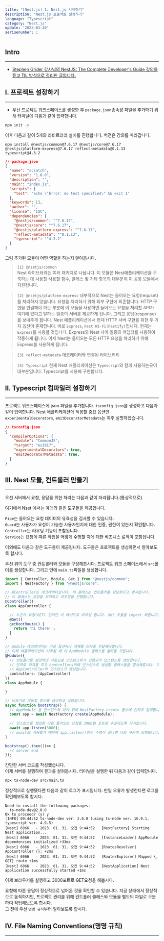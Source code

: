 ```yaml
---
title: "[Nest.js] 1. Nest.js 시작하기"
description: "Nest.js 프로젝트 설정하기"
language: "Typescript"
category: "Nest.js"
update: "2023-01-30"
serisenumber: 1
---
```

## Intro
---
- [Stephen Grider 강사님의 NestJS: The Complete Developer's Guide 강의를 듣고 TIL 방식으로 정리한 글입니다.](https://www.udemy.com/course/nestjs-the-complete-developers-guide//)

## I. 프로젝트 설정하기
---
- 우선 프로젝트 워크스페이스를 생성한 후 `package.json`종속성 파일을 추가하기 위해 터미널에 다음과 같이 입력합니다.
```bash
npm init -y
```

이후 다음과 같이 5개의 라비르러리 설치를 진행합니다. 버전은 강의를 따라갑니다.
```@
npm install @nestjs/common@7.6.17 @nestjs/core@7.6.17 @nestjs/platform-express@7.6.17 reflect-metadata@0.1.13 typescript@4.3.2
```

```json {14-18}
// package.json
{
  "name": "scratch",
  "version": "1.0.0",
  "description": "",
  "main": "index.js",
  "scripts": {
    "test": "echo \"Error: no test specified\" && exit 1"
  },
  "keywords": [],
  "author": "",
  "license": "ISC",
  "dependencies": {
    "@nestjs/common": "^7.6.17",
    "@nestjs/core": "^7.6.17",
    "@nestjs/platform-express": "^7.6.17",
    "reflect-metadata": "^0.1.13",
    "typescript": "^4.3.2"
  }
}
```

그럼 추가된 모듈이 어떤 역할을 하는지 알아봅시다.

> `[1] @nsetjs/common`  
> Nest 라이브러리는 여러 패키지로 나뉩니다. 이 모듈은 Nest애플리케이션을 구축하는 데 사용할 사용할 함수, 클래스 및 기타 항목의 대부분이 이 공통 모듈에서 지원됩니다.

> `[2] @nsetjs/platform-express` 
> 내부적으로 Nest는 들어오는 요청(requset)를 처리하지 않습니다. 요청을 처리하기 위해 외부 구현에 의존합니다. HTTP 구현을 연결해야 하는 부분에 이 모듈을 사용하면 들어오는 요청을 처리할 API가 여기에 있다고 말하는 일종의 서버를 제공하게 됩니다. 그리고 응답(response)를 보내주게 됩니다. Nest 애플리케이션에서 현재 HTTP 서버 구현을 위한 두 가지 옵션이 존재합니다. 바로 `Express`, `Fast Wi-Fi(Fastify)`입니다. 현재는 `Express`를 사용할 것입니다. Express와 Nest 사이 일종의 어뎁터를 사용하여 작동하게 됩니다. 이제 Nest는 들어오는 모든 HTTP 요청을 처리하기 위해 Express를 사용하게 됩니다.

> `[3] reflect-metadata`
> 데코레이터와 연결된 라이브러리

> `[4] Typescript`
> 현재 Nest 애플리케이션은 `Typescript`와 함께 사용하는곳이 대부분입니다. Typescript를 사용해 구현합니다.

## II. Typescript 컴파일러 설정하기
---
프로젝트 워크스페이스에 json 파일을 추가합니다. `tsconfig.json`를 생성하고 다음과 같이 입력합니다. Nest 애플리케이션에 적용할 중요 옵션인 `experimentalDecorators`, `emitDecoratorMetadata`는 이후 설명하겠습니다.
```json {6-7}
// tsconfig.json
{
  "compilerOptions": {
    "module": "CommonJS",
    "target": "es2017",
    "experimentalDecorators": true,
    "emitDecoratorMetadata": true,
  }
}
```

## III. Nest 모듈, 컨트롤러 만들기
---
우선 서버에서 요청, 응답을 위한 처리는 다음과 같이 처리됩니다.(통상적으로)

여기에서 Nset 에서는 아래와 같은 도구들을 제공합니다.

`Pipe`는 들어오는 요청 데이터의 유효성을 검사할 수 있습니다.  
`Guard`는 사용자가 요청이 가능한 사용자인지에 대한 인증, 권한이 있는지 확인합니다.  
`Controller`는 라우팅 기능이 포함됩니다.  
`Service`는 요청에 따른 작업을 어떻게 수행할 지에 대한 비즈니스 로직이 포함됩니다.  
  
이외에도 다음과 같은 도구들이 제공됩니다. 도구들은 프로젝트를 생성하면서 알아보도록 합시다.

우선 위의 도구 중 컨트롤러와 모듈을 구성해봅시다. 프로젝트 워크 스페이스에서 `src`폴더를 생성합니다. 그리고 안에 `main.ts`파일을 생성합니다.
```ts {29-35}
import { Controller, Module, Get } from "@nestjs/common";
import { NestFactory } from "@nestjs/core";

// @Controller는 데코레이터입니다. 이 클래스는 컨트롤러를 담당한다고 명시합니다.
// 이 클래스는 요청을 처리하고 라우팅을 진행합니다.
@Controller()
class AppController {

  // 누군가 요청(GET) 한다면 이 메서드로 라우팅 합니다. Get 모듈을 import 해줍니다.
  @Get()
  getRootRoute() {
    return 'hi there!';
  }
}

// module 데코레이터는 구성 옵션이나 개체를 인자로 전달해야합니다.
// 이제 애플리케이션이 시작될 때 이 AppModule 클래스를 불러올 것입니다.
@Module({
  // 컨트롤러를 설정하면 자동으로 인스턴스화가 진행되어 인스턴스를 생성합니다.
  // 인자로 객체를 주고 controllers키에 인스턴스로 생성할 클래스들을 명시해줍니다. 지금은 AppController 클래스로 명시해줍니다.
  // AppController의 인스턴스가 생성됩니다.
  controllers: [AppController]
})
class AppModule {

}

// 비동기로 작동할 함수를 생성하고 실행합니다.
async function bootstrap() {
  // AppModule 을 인스턴스화 하기 위해 NestFactory.create 함수에 인자로 입력합니다.
  const app = await NestFactory.create(AppModule);
  
  // 인스턴스를 생성한 다음 들러오는 요청을 3000번 포트로 수신하도록 지시합니다.
  await app.listen(3000);
  // await을 사용했기 때문에 app.listen()함수 수행이 끝나면 다음 구문이 실행됩니다.
}

bootstrap().then(()=> {
  // server end
});
```
간단한 서버 코드를 작성했습니다.  
이제 서버를 실행하여 결과를 살펴봅시다. 터미널을 실행한 뒤 다음과 같이 입력합니다.
```bash
npx ts-node-dev src/main.ts
```
정상적으로 실행됐다면 다음과 같이 로그가 표시됩니다. 만일 오류가 발생한다면 로그를 확인해보도록 합시다.
```log
Need to install the following packages:
  ts-node-dev@2.0.0
Ok to proceed? (y) y
[INFO] 09:44:52 ts-node-dev ver. 2.0.0 (using ts-node ver. 10.9.1, typescript ver. 4.9.5)
[Nest] 6066   - 2023. 01. 31. 오전 9:44:52   [NestFactory] Starting Nest application...
[Nest] 6066   - 2023. 01. 31. 오전 9:44:52   [InstanceLoader] AppModule dependencies initialized +33ms
[Nest] 6066   - 2023. 01. 31. 오전 9:44:52   [RoutesResolver] AppController {}: +2ms
[Nest] 6066   - 2023. 01. 31. 오전 9:44:52   [RouterExplorer] Mapped {, GET} route +1ms
[Nest] 6066   - 2023. 01. 31. 오전 9:44:52   [NestApplication] Nest application successfully started +1ms
```
이제 브라우저를 실행하고 3000포트로 GET요청을 해봅시다.

요청에 따른 응답이 정상적으로 넘어온 것을 확인할 수 있습니다. 지금 상태에서 정상적으로 동작하지만, 프로젝트 관리를 위해 컨트롤러 클래스와 모듈을 별도의 파일로 구분하여 작업해보도록 합시다.  
그 전에 우선 `명명 규칙`부터 알아보도록 합시다.

## IV. File Naming Conventions(명명 규칙)
---
